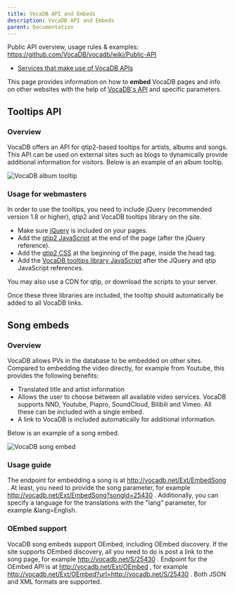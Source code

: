 ---
title: VocaDB API and Embeds
description: VocaDB API and Embeds
parent: Documentation
---

Public API overview, usage rules & examples: https://github.com/VocaDB/vocadb/wiki/Public-API

* [Services that make use of VocaDB APIs](https://wiki.vocadb.net/wiki/37/services-that-make-use-of-vocadb-apis)

This page provides information on how to **embed** VocaDB pages and info on other websites with the help of [VocaDB's API](https://vocadb.net/swagger/index.html) and specific parameters.

## Tooltips API

### Overview

VocaDB offers an API for qtip2-based tooltips for artists, albums and songs. This API can be used on external sites such as blogs to dynamically provide additional information for visitors. Below is an example of an album tooltip.

![VocaDB album tooltip](public/images/tooltips3.png)

### Usage for webmasters

In order to use the tooltips, you need to include jQuery (recommended version 1.8 or higher), qtip2 and VocaDB tooltips library on the site. 

* Make sure [jQuery](http://code.jquery.com) is included on your pages. 
* Add the [qtip2 JavaScript](https://static.vocadb.net/ext/jquery.qtip.min.js) at the end of the page (after the jQuery reference).
* Add the [qtip2 CSS](https://static.vocadb.net/ext/jquery.qtip.min.css) at the beginning of the page, inside the head tag.
* Add the [VocaDB tooltips library JavaScript](https://static.vocadb.net/ext/VocaDBTooltips.js) after the JQuery and qtip JavaScript references.

You may also use a CDN for qtip, or download the scripts to your server.

Once these three libraries are included, the tooltip should automatically be added to all VocaDB links.

## Song embeds

### Overview

VocaDB allows PVs in the database to be embedded on other sites. Compared to embedding the video directly, for example from Youtube, this provides the following benefits:
* Translated title and artist information
* Allows the user to choose between all available video services. VocaDB supports NND, Youtube, Piapro, SoundCloud, Bilibili and Vimeo. All these can be included with a single embed.
* A link to VocaDB is included automatically for additional information.

Below is an example of a song embed.

![VocaDB song embed](public/images/songembed.png)

### Usage guide

The endpoint for embedding a song is at http://vocadb.net/Ext/EmbedSong . At least, you need to provide the song parameter, for example http://vocadb.net/Ext/EmbedSong?songId=25430 . Additionally, you can specify a language for the translations with the "lang" parameter, for example &lang=English.

### OEmbed support

VocaDB song embeds support OEmbed, including OEmbed discovery. If the site supports OEmbed discovery, all you need to do is post a link to the song page, for example http://vocadb.net/S/25430 . Endpoint for the OEmbed API is at http://vocadb.net/Ext/OEmbed , for example http://vocadb.net/Ext/OEmbed?url=http://vocadb.net/S/25430 . Both JSON and XML formats are supported.